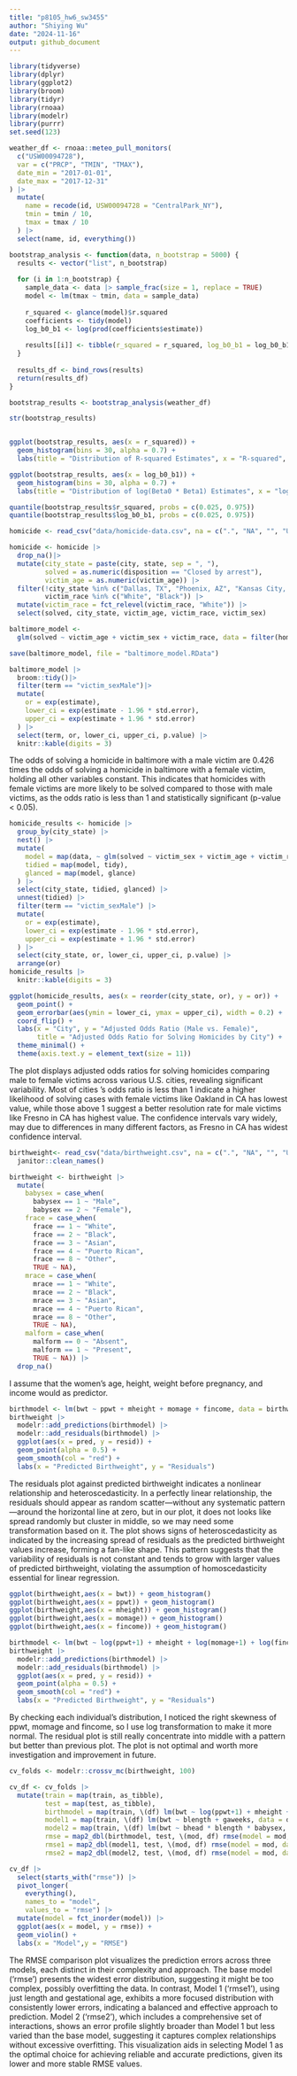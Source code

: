 ```yaml
---
title: "p8105_hw6_sw3455"
author: "Shiying Wu"
date: "2024-11-16"
output: github_document
---
```


```r
library(tidyverse)
library(dplyr)
library(ggplot2)
library(broom)
library(tidyr)
library(rnoaa)
library(modelr)
library(purrr)
set.seed(123)  

```

```r
weather_df <- rnoaa::meteo_pull_monitors(
  c("USW00094728"),
  var = c("PRCP", "TMIN", "TMAX"), 
  date_min = "2017-01-01",
  date_max = "2017-12-31"
) |>
  mutate(
    name = recode(id, USW00094728 = "CentralPark_NY"),
    tmin = tmin / 10,
    tmax = tmax / 10
  ) |>
  select(name, id, everything())

bootstrap_analysis <- function(data, n_bootstrap = 5000) {
  results <- vector("list", n_bootstrap)
  
  for (i in 1:n_bootstrap) {
    sample_data <- data |> sample_frac(size = 1, replace = TRUE)
    model <- lm(tmax ~ tmin, data = sample_data)
    
    r_squared <- glance(model)$r.squared
    coefficients <- tidy(model)
    log_b0_b1 <- log(prod(coefficients$estimate))
    
    results[[i]] <- tibble(r_squared = r_squared, log_b0_b1 = log_b0_b1)
  }
  
  results_df <- bind_rows(results)
  return(results_df)
}

bootstrap_results <- bootstrap_analysis(weather_df)

str(bootstrap_results)


ggplot(bootstrap_results, aes(x = r_squared)) +
  geom_histogram(bins = 30, alpha = 0.7) +
  labs(title = "Distribution of R-squared Estimates", x = "R-squared", y = "Frequency")

ggplot(bootstrap_results, aes(x = log_b0_b1)) +
  geom_histogram(bins = 30, alpha = 0.7) +
  labs(title = "Distribution of log(Beta0 * Beta1) Estimates", x = "log(Beta0 * Beta1)", y = "Frequency")

quantile(bootstrap_results$r_squared, probs = c(0.025, 0.975))
quantile(bootstrap_results$log_b0_b1, probs = c(0.025, 0.975))

```

```r
homicide <- read_csv("data/homicide-data.csv", na = c(".", "NA", "", "Unknown"))

homicide <- homicide |>
  drop_na()|>
  mutate(city_state = paste(city, state, sep = ", "),
         solved = as.numeric(disposition == "Closed by arrest"),
         victim_age = as.numeric(victim_age)) |>
  filter(!city_state %in% c("Dallas, TX", "Phoenix, AZ", "Kansas City, MO", "Tulsa, AL"),
         victim_race %in% c("White", "Black")) |>
  mutate(victim_race = fct_relevel(victim_race, "White")) |>
  select(solved, city_state, victim_age, victim_race, victim_sex)

baltimore_model <- 
  glm(solved ~ victim_age + victim_sex + victim_race, data = filter(homicide, city_state == "Baltimore, MD"), family = binomial())

save(baltimore_model, file = "baltimore_model.RData")

baltimore_model |> 
  broom::tidy()|>
  filter(term == "victim_sexMale")|>
  mutate(
    or = exp(estimate),
    lower_ci = exp(estimate - 1.96 * std.error),
    upper_ci = exp(estimate + 1.96 * std.error)
  ) |> 
  select(term, or, lower_ci, upper_ci, p.value) |>
  knitr::kable(digits = 3)
```
The odds of solving a homicide in baltimore with a male victim are 0.426 times the odds of solving a homicide in baltimore with a female victim, holding all other variables constant. This indicates that homicides with female victims are more likely to be solved compared to those with male victims, as the odds ratio is less than 1 and statistically significant (p-value < 0.05).
```r
homicide_results <- homicide |>
  group_by(city_state) |>
  nest() |>
  mutate(
    model = map(data, ~ glm(solved ~ victim_sex + victim_age + victim_race, data = ., family = binomial())),
    tidied = map(model, tidy),
    glanced = map(model, glance)
  ) |>
  select(city_state, tidied, glanced) |>
  unnest(tidied) |>
  filter(term == "victim_sexMale") |>  
  mutate(
    or = exp(estimate),
    lower_ci = exp(estimate - 1.96 * std.error),
    upper_ci = exp(estimate + 1.96 * std.error)
  ) |>
  select(city_state, or, lower_ci, upper_ci, p.value) |>
  arrange(or)
homicide_results |>
  knitr::kable(digits = 3)

ggplot(homicide_results, aes(x = reorder(city_state, or), y = or)) +
  geom_point() +
  geom_errorbar(aes(ymin = lower_ci, ymax = upper_ci), width = 0.2) +
  coord_flip() + 
  labs(x = "City", y = "Adjusted Odds Ratio (Male vs. Female)",
       title = "Adjusted Odds Ratio for Solving Homicides by City") +
  theme_minimal() +
  theme(axis.text.y = element_text(size = 11))

```
The plot displays adjusted odds ratios for solving homicides comparing male to female victims across various U.S. cities, revealing significant variability. Most of cities 's odds ratio is less than 1 indicate a higher likelihood of solving cases with female victims like Oakland in CA has lowest value, while those above 1 suggest a better resolution rate for male victims like Fresno in CA has highest value. The confidence intervals vary widely, may due to differences in many different factors, as Fresno in CA has widest confidence interval.


```r
birthweight<- read_csv("data/birthweight.csv", na = c(".", "NA", "", "Unknown")) |>
  janitor::clean_names()

birthweight <- birthweight |>
  mutate(
    babysex = case_when(
      babysex == 1 ~ "Male",
      babysex == 2 ~ "Female"),
    frace = case_when(
      frace == 1 ~ "White",
      frace == 2 ~ "Black",
      frace == 3 ~ "Asian",
      frace == 4 ~ "Puerto Rican",
      frace == 8 ~ "Other",
      TRUE ~ NA),
    mrace = case_when(
      mrace == 1 ~ "White",
      mrace == 2 ~ "Black",
      mrace == 3 ~ "Asian",
      mrace == 4 ~ "Puerto Rican",
      mrace == 8 ~ "Other",
      TRUE ~ NA),
    malform = case_when(
      malform == 0 ~ "Absent",
      malform == 1 ~ "Present",
      TRUE ~ NA)) |>
  drop_na()
```
I assume that the women's age, height, weight before pregnancy, and income would as predictor.

```r
birthmodel <- lm(bwt ~ ppwt + mheight + momage + fincome, data = birthweight)
birthweight |>
  modelr::add_predictions(birthmodel) |>
  modelr::add_residuals(birthmodel) |>
  ggplot(aes(x = pred, y = resid)) +
  geom_point(alpha = 0.5) +
  geom_smooth(col = "red") +
  labs(x = "Predicted Birthweight", y = "Residuals")
```
The residuals plot against predicted birthweight indicates a nonlinear relationship and heteroscedasticity. In a perfectly linear relationship, the residuals should appear as random scatter—without any systematic pattern—around the horizontal line at zero, but in our plot, it does not looks like spread randomly but cluster in middle, so we may need some transformation based on it. The plot shows signs of heteroscedasticity as indicated by the increasing spread of residuals as the predicted birthweight values increase, forming a fan-like shape. This pattern suggests that the variability of residuals is not constant and tends to grow with larger values of predicted birthweight, violating the assumption of homoscedasticity essential for linear regression.

```r
ggplot(birthweight,aes(x = bwt)) + geom_histogram()
ggplot(birthweight,aes(x = ppwt)) + geom_histogram()
ggplot(birthweight,aes(x = mheight)) + geom_histogram()
ggplot(birthweight,aes(x = momage)) + geom_histogram()
ggplot(birthweight,aes(x = fincome)) + geom_histogram()

birthmodel <- lm(bwt ~ log(ppwt+1) + mheight + log(momage+1) + log(fincome+1), data = birthweight)
birthweight |>
  modelr::add_predictions(birthmodel) |>
  modelr::add_residuals(birthmodel) |>
  ggplot(aes(x = pred, y = resid)) +
  geom_point(alpha = 0.5) +
  geom_smooth(col = "red") +
  labs(x = "Predicted Birthweight", y = "Residuals")
```
By checking each individual's distribution, I noticed the right skewness of ppwt, momage and fincome, so I use log transformation to make it more normal. The residual plot is still really concentrate into middle with a pattern but better than previous plot. The plot is not optimal and worth more investigation and improvement in future.

```r
cv_folds <- modelr::crossv_mc(birthweight, 100)

cv_df <- cv_folds |>
  mutate(train = map(train, as_tibble),
         test = map(test, as_tibble),
         birthmodel = map(train, \(df) lm(bwt ~ log(ppwt+1) + mheight + log(momage+1) + log(fincome+1), data = df)),
         model1 = map(train, \(df) lm(bwt ~ blength + gaweeks, data = df)),
         model2 = map(train, \(df) lm(bwt ~ bhead * blength * babysex, data = df)),
         rmse = map2_dbl(birthmodel, test, \(mod, df) rmse(model = mod, data = df)),
         rmse1 = map2_dbl(model1, test, \(mod, df) rmse(model = mod, data = df)),
         rmse2 = map2_dbl(model2, test, \(mod, df) rmse(model = mod, data = df)))

cv_df |>
  select(starts_with("rmse")) |>
  pivot_longer(
    everything(), 
    names_to = "model",
    values_to = "rmse") |>
  mutate(model = fct_inorder(model)) |> 
  ggplot(aes(x = model, y = rmse)) +
  geom_violin() +
  labs(x = "Model",y = "RMSE")

```
The RMSE comparison plot visualizes the prediction errors across three models, each distinct in their complexity and approach. The base model ('rmse') presents the widest error distribution, suggesting it might be too complex, possibly overfitting the data. In contrast, Model 1 ('rmse1'), using just length and gestational age, exhibits a more focused distribution with consistently lower errors, indicating a balanced and effective approach to prediction. Model 2 ('rmse2'), which includes a comprehensive set of interactions, shows an error profile slightly broader than Model 1 but less varied than the base model, suggesting it captures complex relationships without excessive overfitting. This visualization aids in selecting Model 1 as the optimal choice for achieving reliable and accurate predictions, given its lower and more stable RMSE values.